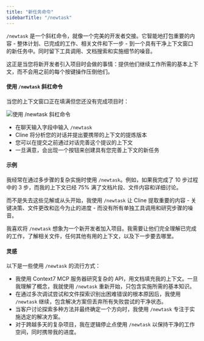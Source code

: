 ```yaml
---
title: "新任务命令"
sidebarTitle: "/newtask"
---
```


`/newtask` 是一个斜杠命令，就像一个完美的开发者交接。它智能地打包重要的内容 - 整体计划、已完成的工作、相关文件和下一步 - 到一个具有干净上下文窗口的新任务中。同时留下工具调用、文档搜索和实施细节的噪音。

这正是当您将新开发者引入项目时会做的事情：提供他们继续工作所需的基本上下文，而不会用之前的每个按键操作压倒他们。

#### 使用 `/newtask` 斜杠命令

当您的上下文窗口正在填满但您还没有完成项目时：

<Frame>
	<img
		src="https://storage.googleapis.com/cline_public_images/docs/assets/newtask.png"
		alt="使用 /newtask 斜杠命令"
	/>
</Frame>

-   在聊天输入字段中输入 `/newtask`
-   Cline 将分析您的对话并提出要携带的上下文的提炼版本
-   您可以在提交之前通过对话完善这个提议的上下文
-   一旦满意，会出现一个按钮来创建具有您完善上下文的新任务

#### 示例

我经常在通过多步骤的复杂实施时使用 `/newtask`。例如，如果我完成了 10 步过程中的 3 步，而我的上下文已经 75% 满了文档片段、文件内容和详细讨论。

而不是失去这些见解或从头开始，我使用 `/newtask` 让 Cline 提取重要的内容 - 关键决策、文件更改和迄今为止的进度 - 而没有所有单独工具调用和研究步骤的噪音。

我喜欢将 `/newtask` 想象为一个新开发者加入项目。我需要让他们完全理解已完成的工作，了解相关文件，任何其他有用的上下文，以及下一步要去哪里。

#### 灵感

以下是一些使用 `/newtask` 的流行方式：

-   我使用 Context7 MCP 服务器研究复杂的 API，用文档填充我的上下文。一旦我理解了概念，我就使用 `/newtask` 重新开始，只包含实施所需的基本知识。
-   在通过多次调试尝试和文件探索识别出困难错误的根本原因后，我使用 `/newtask` 继续，包含解决方案但丢弃所有失败尝试的干净状态。
-   当客户讨论探索多种方法并最终确定一个方向时，我使用 `/newtask` 专注于实施选定的解决方案。
-   对于跨越多天的复杂项目，我在逻辑停止点使用 `/newtask` 以保持干净的工作空间，同时携带我的进度。
